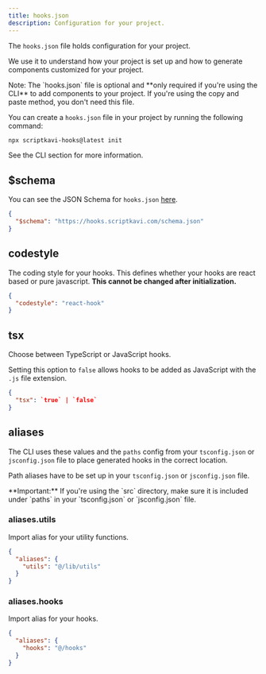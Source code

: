 ```yaml
---
title: hooks.json
description: Configuration for your project.
---
```


The `hooks.json` file holds configuration for your project.

We use it to understand how your project is set up and how to generate components customized for your project.

<Callout className="mt-6">
  Note: The `hooks.json` file is optional and **only required if you're using
  the CLI** to add components to your project. If you're using the copy and
  paste method, you don't need this file.
</Callout>

You can create a `hooks.json` file in your project by running the following command:

```bash
npx scriptkavi-hooks@latest init
```

See the <Link href="/docs/cli">CLI section</Link> for more information.

## $schema

You can see the JSON Schema for `hooks.json` [here](https://hooks.scriptkavi.com/schema.json).

```json title="hooks.json"
{
  "$schema": "https://hooks.scriptkavi.com/schema.json"
}
```

## codestyle

The coding style for your hooks. This defines whether your hooks are react based or pure javascript. **This cannot be changed after initialization.**

```json title="hooks.json"
{
  "codestyle": "react-hook"
}
```

## tsx

Choose between TypeScript or JavaScript hooks.

Setting this option to `false` allows hooks to be added as JavaScript with the `.js` file extension.

```json title="hooks.json"
{
  "tsx": `true` | `false`
}
```

## aliases

The CLI uses these values and the `paths` config from your `tsconfig.json` or `jsconfig.json` file to place generated hooks in the correct location.

Path aliases have to be set up in your `tsconfig.json` or `jsconfig.json` file.

<Callout className="mt-6">
  **Important:** If you're using the `src` directory, make sure it is included
  under `paths` in your `tsconfig.json` or `jsconfig.json` file.
</Callout>

### aliases.utils

Import alias for your utility functions.

```json title="hooks.json"
{
  "aliases": {
    "utils": "@/lib/utils"
  }
}
```

### aliases.hooks

Import alias for your hooks.

```json title="hooks.json"
{
  "aliases": {
    "hooks": "@/hooks"
  }
}
```
